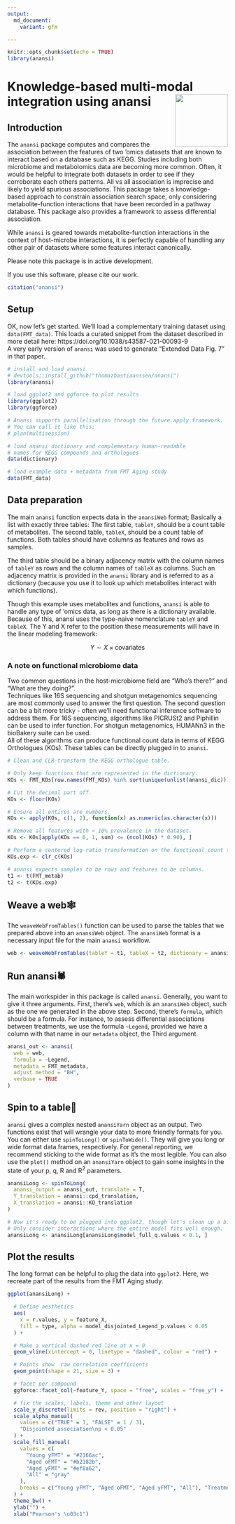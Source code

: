 ```yaml
---
output:
  md_document:
    variant: gfm

---
```

<p align="justify">    

<!-- README.md is generated from README.Rmd. Please edit that file -->

```r
knitr::opts_chunk$set(echo = TRUE)
library(anansi)
```
# Knowledge-based multi-modal integration using anansi <img src="inst/assets/anansi_hex.png" align="right" width="120" />

## Introduction
The `anansi` package computes and compares the association between the features of two 'omics datasets that are known to interact based on a database such as KEGG. Studies including both microbiome and metabolomics data are becoming more common. 
Often, it would be helpful to integrate both datasets in order to see if they corroborate 
each others patterns. All vs all association is imprecise and likely to yield spurious 
associations. This package takes a knowledge-based approach to constrain association 
search space, only considering metabolite-function interactions that have been recorded
in a pathway database. This package also provides a framework to assess differential 
association. 

While `anansi` is geared towards metabolite-function interactions in the context of host-microbe interactions, it is perfectly capable of handling any other pair of datasets where some features interact canonically. 

Please note this package is in active development. 

If you use this software, please cite our work.

```r
citation("anansi")
```
## Setup

OK, now let's get started.
We'll load a complementary training dataset using `data(FMT_data)`. This loads a curated snippet from the dataset described in more detail here: https://doi.org/10.1038/s43587-021-00093-9  
A very early version of `anansi` was used to generate "Extended Data Fig. 7" in that paper. 


```r
# install and load anansi
# devtools::install_github("thomazbastiaanssen/anansi")
library(anansi)

# load ggplot2 and ggforce to plot results
library(ggplot2)
library(ggforce)

# Anansi supports parallelisation through the future.apply framework. 
# You can call it like this:
# plan(multisession)

# load anansi dictionary and complementary human-readable 
# names for KEGG compounds and orthologues
data(dictionary)

# load example data + metadata from FMT Aging study
data(FMT_data)
```

## Data preparation

The main `anansi` function expects data in the `anansiWeb` format; Basically a list with exactly three tables: 
The first table, `tableY`, should be a count table of metabolites.
The second table, `tableX`, should be a count table of functions. 
Both tables should have columns as features and rows as samples.

The third table should be a binary adjacency matrix with the column names of `tableY` as rows and the column names of `tableX` as columns. Such an adjacency matrix is provided in the `anansi` library and is referred to as a dictionary (because you use it to look up which metabolites interact with which functions).  

Though this example uses metabolites and functions, `anansi` is able to handle any type of 'omics data, as long as there is a dictionary available. Because of this, anansi uses the type-naive nomenclature `tableY` and `tableX`. 
The Y and X refer to the position these measurements will have in the linear modeling framework: 

$$Y \sim X \times {\text{covariates}}$$

### A note on functional microbiome data

Two common questions in the host-microbiome field are "Who's there?" and "What are they doing?".  
Techniques like 16S sequencing and shotgun metagenomics sequencing are most commonly used to answer the first question. 
The second question can be a bit more tricky - often we'll need functional inference software to address them. 
For 16S sequencing, algorithms like PICRUSt2 and Piphillin can be used to infer function. For shotgun metagenomics, HUMANn3 in the bioBakery suite can be used.  
All of these algorithms can produce functional count data in terms of KEGG Orthologues (KOs). These tables can be directly plugged in to `anansi`. 

```r
# Clean and CLR-transform the KEGG orthologue table.

# Only keep functions that are represented in the dictionary.
KOs <- FMT_KOs[row.names(FMT_KOs) %in% sort(unique(unlist(anansi_dic))), ]

# Cut the decimal part off.
KOs <- floor(KOs)

# Ensure all entires are numbers.
KOs <- apply(KOs, c(1, 2), function(x) as.numeric(as.character(x)))

# Remove all features with < 10% prevalence in the dataset.
KOs <- KOs[apply(KOs == 0, 1, sum) <= (ncol(KOs) * 0.90), ]

# Perform a centered log-ratio transformation on the functional count table.
KOs.exp <- clr_c(KOs)

# anansi expects samples to be rows and features to be columns.
t1 <- t(FMT_metab)
t2 <- t(KOs.exp)
```

## Weave a web🕸️

The `weaveWebFromTables()` function can be used to parse the tables that we prepared above into an `anansiWeb` object. 
The `anansiWeb` format is a necessary input file for the main `anansi` workflow. 

```r
web <- weaveWebFromTables(tableY = t1, tableX = t2, dictionary = anansi_dic)
```

## Run anansi🕷️

The main workspider in this package is called `anansi`. Generally, you want to give it three arguments. First, there's `web`, which is an `anansiWeb` object, such as the one we generated in the above step. Second, there's `formula`, which should be a formula. For instance, to assess differential associations between treatments, we use the formula `~Legend`, provided we have a column with that name in our `metadata` object, the Third argument. 

```r
anansi_out <- anansi(
  web = web,
  formula = ~Legend,
  metadata = FMT_metadata,
  adjust.method = "BH",
  verbose = TRUE
)
```
## Spin to a table📝

`anansi` gives a complex nested `anansiYarn` object as an output. Two functions exist that will wrangle your data to more friendly formats for you. 
You can either use `spinToLong()` or `spinToWide()`. They will give you long or wide format data.frames, respectively.
For general reporting, we recommend sticking to the wide format as it's the most legible. You can also use the `plot()` method on an `anansiYarn` object to gain some insights in the state of your p, q, R and R^2^ parameters. 

```r
anansiLong <- spinToLong(
  anansi_output = anansi_out, translate = T,
  Y_translation = anansi::cpd_translation,
  X_translation = anansi::KO_translation
)

# Now it's ready to be plugged into ggplot2, though let's clean up a bit more.
# Only consider interactions where the entire model fits well enough.
anansiLong <- anansiLong[anansiLong$model_full_q.values < 0.1, ]
```
## Plot the results

The long format can be helpful to plug the data into `ggplot2`. Here, we recreate part of the results from the FMT Aging study.

```r
ggplot(anansiLong) +

  # Define aesthetics
  aes(
    x = r.values, y = feature_X,
    fill = type, alpha = model_disjointed_Legend_p.values < 0.05
  ) +

  # Make a vertical dashed red line at x = 0
  geom_vline(xintercept = 0, linetype = "dashed", colour = "red") +

  # Points show  raw correlation coefficients
  geom_point(shape = 21, size = 3) +

  # facet per compound
  ggforce::facet_col(~feature_Y, space = "free", scales = "free_y") +

  # fix the scales, labels, theme and other layout
  scale_y_discrete(limits = rev, position = "right") +
  scale_alpha_manual(
    values = c("TRUE" = 1, "FALSE" = 1 / 3),
    "Disjointed association\np < 0.05"
  ) +
  scale_fill_manual(
    values = c(
      "Young yFMT" = "#2166ac",
      "Aged oFMT" = "#b2182b",
      "Aged yFMT" = "#ef8a62",
      "All" = "gray"
    ),
    breaks = c("Young yFMT", "Aged oFMT", "Aged yFMT", "All"), "Treatment"
  ) +
  theme_bw() +
  ylab("") +
  xlab("Pearson's \u03c1")
```
</p>
